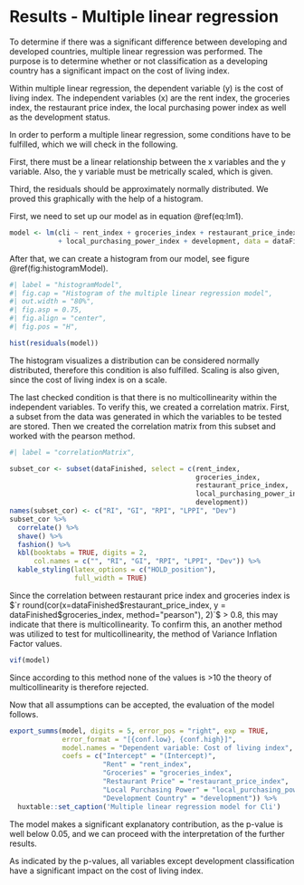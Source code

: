 # Results - Multiple linear regression {#results}

To determine if there was a significant difference between developing and developed countries, multiple linear regression was performed. The purpose is to determine whether or not classification as a developing country has a significant impact on the cost of living index.

Within multiple linear regression, the dependent variable (y) is the cost of living index. The independent variables (x) are the rent index, the groceries index, the restaurant price index, the local purchasing power index as well as the development status.


In order to perform a multiple linear regression, some conditions have to be fulfilled, which we will check in the following.

First, there must be a linear relationship between the x variables and the y variable. Also, the y variable must be metrically scaled, which is given.

Third, the residuals should be approximately normally distributed. We proved this graphically with the help of a histogram.

First, we need to set up our model as in equation \@ref(eq:lm1).

```{=tex}
\begin{align} 
  CLI_{\text{\,i}} &= \upalpha + \upbeta_{1} \times Rent~Index_{\text{\,i}} + \upbeta_{2} \times Groceries~Index_{\text{\,i}} + \upbeta_{3} \times Restaurant~Price~Index_{\text{\,i}} + &&\notag\\
  \phantom{CLI_{\text{\,i}}} & \phantom{{} =  ^l} \upbeta_{4} \times Local~Purchasing~Power~Index_{\text{\,i}} +  \upbeta_{5} \times Development_{\text{\,i}} + \upepsilon_{\text{\,i}} &&\notag\\
\upepsilon_{i} &\sim N(0, \upsigma^{2})
  (\#eq:lm1)
\end{align}
```
```r
model <- lm(cli ~ rent_index + groceries_index + restaurant_price_index 
            + local_purchasing_power_index + development, data = dataFinished)
```

After that, we can create a histogram from our model, see figure \@ref(fig:histogramModel).

```r
#| label = "histogramModel",
#| fig.cap = "Histogram of the multiple linear regression model",
#| out.width = "80%",
#| fig.asp = 0.75,
#| fig.align = "center",
#| fig.pos = "H",

hist(residuals(model))
```

The histogram visualizes a distribution can be considered normally distributed, therefore this condition is also fulfilled. Scaling is also given, since the cost of living index is on a scale.

The last checked condition is that there is no multicollinearity within the independent variables. To verify this, we created a correlation matrix. First, a subset from the data was generated in which the variables to be tested are stored. Then we created the correlation matrix from this subset and worked with the pearson method.


\singlespacing

```r
#| label = "correlationMatrix",

subset_cor <- subset(dataFinished, select = c(rent_index, 
                                              groceries_index, 
                                              restaurant_price_index, 
                                              local_purchasing_power_index, 
                                              development))
names(subset_cor) <- c("RI", "GI", "RPI", "LPPI", "Dev")
subset_cor %>% 
  correlate() %>% 
  shave() %>% 
  fashion() %>% 
  kbl(booktabs = TRUE, digits = 2,
      col.names = c("", "RI", "GI", "RPI", "LPPI", "Dev")) %>% 
  kable_styling(latex_options = c("HOLD_position"), 
                full_width = TRUE)
```

\doublespacing

Since the correlation between restaurant price index and groceries index is $`r round(cor(x=dataFinished$restaurant_price_index, y  = dataFinished$groceries_index, method="pearson"), 2)`$ \> 0.8, this may indicate that there is multicollinearity. To confirm this, an another method was utilized to test for multicollinearity, the method of Variance Inflation Factor values.

```r
vif(model)
```

Since according to this method none of the values is \>10 the theory of multicollinearity is therefore rejected.

Now that all assumptions can be accepted, the evaluation of the model follows.

```r

export_summs(model, digits = 5, error_pos = "right", exp = TRUE,
             error_format = "[{conf.low}, {conf.high}]",
             model.names = "Dependent variable: Cost of living index",
             coefs = c("Intercept" = "(Intercept)",
                       "Rent" = "rent_index",
                       "Groceries" = "groceries_index",
                       "Restaurant Price" = "restaurant_price_index",
                       "Local Purchasing Power" = "local_purchasing_power_index",
                       "Development Country" = "development")) %>%
  huxtable::set_caption('Multiple linear regression model for Cli')

```

The model makes a significant explanatory contribution, as the p-value is well below 0.05, and we can proceed with the interpretation of the further results.

As indicated by the p-values, all variables except development classification have a significant impact on the cost of living index.

\clearpage
